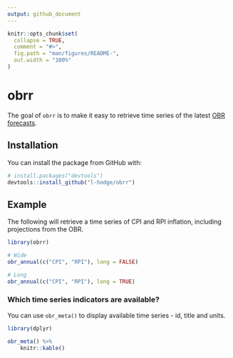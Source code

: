 ```yaml
---
output: github_document
---
```


<!-- README.md is generated from README.Rmd. Please edit that file -->

```r
knitr::opts_chunk$set(
  collapse = TRUE,
  comment = "#>",
  fig.path = "man/figures/README-",
  out.width = "100%"
)
```

# obrr

<!-- badges: start -->
<!-- badges: end -->

The goal of `obrr` is to make it easy to retrieve time series of the latest [OBR forecasts](https://obr.uk/forecasts-in-depth/the-economy-forecast/).

## Installation

You can install the package from GitHub with:

```r
# install.packages("devtools")
devtools::install_github("l-hodge/obrr")
```

## Example

The following will retrieve a time series of CPI and RPI inflation, including projections from the OBR. 

```r
library(obrr)

# Wide
obr_annual(c("CPI", "RPI"), long = FALSE)

# Long
obr_annual(c("CPI", "RPI"), long = TRUE)

```

### Which time series indicators are available? 

You can use `obr_meta()` to display available time series - id, title and units.

```r
library(dplyr)
```

```r
obr_meta() %>%
    knitr::kable()
```
